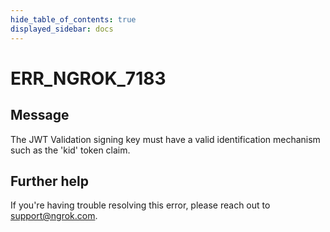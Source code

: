 ```yaml
---
hide_table_of_contents: true
displayed_sidebar: docs
---
```



# ERR_NGROK_7183

## Message

The JWT Validation signing key must have a valid identification mechanism such as the 'kid' token claim.

<ErrorDetails error="err_ngrok_7183" />

## Further help

If you're having trouble resolving this error, please reach out to [support@ngrok.com](mailto:support@ngrok.com?subject=Help%20with%20ERR_NGROK_7183).
